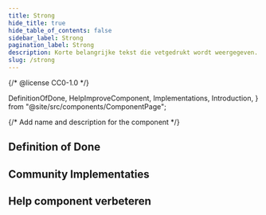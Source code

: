 ```yaml
---
title: Strong
hide_title: true
hide_table_of_contents: false
sidebar_label: Strong
pagination_label: Strong
description: Korte belangrijke tekst die vetgedrukt wordt weergegeven.
slug: /strong
---
```


{/* @license CC0-1.0 */}

  DefinitionOfDone,
  HelpImproveComponent,
  Implementations,
  Introduction,
} from "@site/src/components/ComponentPage";

{/* Add name and description for the component */}


<Introduction component={component} headingLevel={1} description={description} />

## Definition of Done

<DefinitionOfDone component={component} headingLevel={3} />

## Community Implementaties

<Implementations component={component} headingLevel={3} />

## Help component verbeteren

<HelpImproveComponent component={component} headingLevel={3} />
